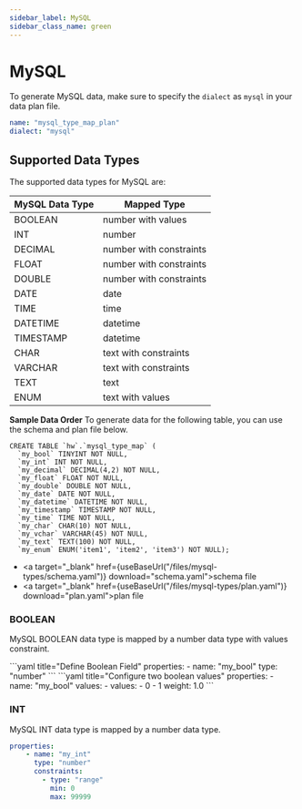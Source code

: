 ```yaml
---
sidebar_label: MySQL
sidebar_class_name: green
---
```



# MySQL

To generate MySQL data, make sure to specify the `dialect` as `mysql` in your data plan file.

```yaml title="mysql.plan.yaml"
name: "mysql_type_map_plan"
dialect: "mysql"
```

## Supported Data Types
The supported data types for MySQL are:

| MySQL Data Type | Mapped Type             |
|-----------------|-------------------------|
| BOOLEAN         | number with values      |
| INT             | number                  |
| DECIMAL         | number with constraints |
| FLOAT           | number with constraints |
| DOUBLE          | number with constraints |
| DATE            | date                    |
| TIME            | time                    |
| DATETIME        | datetime                |
| TIMESTAMP       | datetime                |
| CHAR            | text with constraints   |
| VARCHAR         | text with constraints   |
| TEXT            | text                    |
| ENUM            | text with values        |

**Sample Data Order**
To generate data for the following table, you can use the schema and plan file below.
```mysql title="Sample MySQL Data Type Table"
CREATE TABLE `hw`.`mysql_type_map` (
  `my_bool` TINYINT NOT NULL,
  `my_int` INT NOT NULL,
  `my_decimal` DECIMAL(4,2) NOT NULL,
  `my_float` FLOAT NOT NULL,
  `my_double` DOUBLE NOT NULL,
  `my_date` DATE NOT NULL,
  `my_datetime` DATETIME NOT NULL,
  `my_timestamp` TIMESTAMP NOT NULL,
  `my_time` TIME NOT NULL,
  `my_char` CHAR(10) NOT NULL,
  `my_vchar` VARCHAR(45) NOT NULL,
  `my_text` TEXT(100) NOT NULL,
  `my_enum` ENUM('item1', 'item2', 'item3') NOT NULL);
```
- <a target="_blank" href={useBaseUrl("/files/mysql-types/schema.yaml")} download="schema.yaml">schema file</a>
- <a target="_blank" href={useBaseUrl("/files/mysql-types/plan.yaml")} download="plan.yaml">plan file</a>

### BOOLEAN
MySQL BOOLEAN data type is mapped by a number data type with values constraint.

<Tabs defaultValue="plan" groupId="boolean">
  <TabItem value="schema" label="Define Boolean Field">
    ```yaml title="Define Boolean Field"
    properties:
      - name: "my_bool"
        type: "number"
    ```
  </TabItem>
  <TabItem value="plan" label="Set Boolean Values">
    ```yaml title="Configure two boolean values"
    properties:
      - name: "my_bool"
        values:
          - values:
              - 0
              - 1
            weight: 1.0
    ```
  </TabItem>
</Tabs>

### INT
MySQL INT data type is mapped by a number data type.

```yaml title="Define INT value between 0 and 99999"
properties:
    - name: "my_int"
      type: "number"
      constraints:
        - type: "range"
          min: 0
          max: 99999
```
